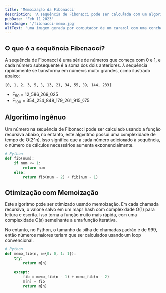 ```yaml
---
title: 'Memoização da Fibonacci'
description: 'A sequência de Fibonacci pode ser calculada com um algoritmo ineficiente ou com memoização para aumentar a eficiência.'
pubDate: 'Feb 11 2023'
heroImage: '/fibonacci-memo.jpg'
altText: 'uma imagem gerada por computador de um caracol com uma concha no formato da sequência fibonacci'
---
```


## O que é a sequência Fibonacci?

A sequência de Fibonacci é uma série de números que começa com 0 e 1, e cada número subsequente é a soma dos dois anteriores. A sequência rapidamente se transforma em números muito grandes, como ilustrado abaixo:

```
[0, 1, 2, 3, 5, 8, 13, 21, 34, 55, 89, 144, 233]
```
- F<sub>50</sub> = 12_586_269_025
- F<sub>100</sub> = 354_224_848_179_261_915_075


## Algoritimo Ingênuo

Um número na sequência de Fibonacci pode ser calculado usando a função recursiva abaixo, no entanto, este algoritmo possui uma complexidade de tempo de O(2^n). Isso significa que a cada número adicionado à sequência, o número de cálculos necessários aumenta exponencialmente.


```python
# Python
def fib(num):
    if num <= 1:
        return num
    else:
        return fib(num - 2) + fib(num - 1)
```

## Otimização com Memoização

Este algoritmo pode ser otimizado usando memoização. Em cada chamada recursiva, o valor é salvo em um mapa hash com complexidade O(1) para leitura e escrita. Isso torna a função muito mais rápida, com uma complexidade O(n) semelhante a uma função iterativa. 

No entanto, no Python, o tamanho da pilha de chamadas padrão é de 999, então números maiores teriam que ser calculados usando um loop convencional.


```python
# Python
def memo_fib(n, m={0: 0, 1: 1}):
    try:
        return m[n]

    except:
        fib = memo_fib(n - 1) + memo_fib(n - 2)
        m[n] = fib
        return m[n]
```
